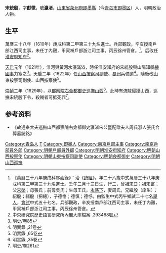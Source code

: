 {{明清人物信息框
| 姓名 = 宋綂殷
| 原名 =
| 圖片名稱= 
| 圖片大小 =
| 圖片說明 = 
| 最高職務 = 通奉大夫巡撫山西都察院右僉都御史軍籍
| 國家 = 大明 
| 爵位 =
| 籍貫 = [[山東|山東]][[萊州府|萊州府]][[即墨縣|即墨縣]]
| 族裔 = 
| 旗籍 = 
| 字號 = 字獻徵，號瀛渚
| 諡號 =
| 出生日期 = 萬曆十年（1582年）壬午二月十三日
| 出生地點 =
| 逝世日期 = 崇禎七年（1634年） 
| 逝世地點 =
| 墓葬 =
| 配偶 = 周氏
| 親屬 = 曾祖[[宋□|宋□]]，祖[[宋富|宋富]]<br>父[[宋棨|宋棨]]，母張氏，前母吳氏，生母王氏
| 出身 =
* 萬曆三十八年庚戌科進士
| 經歷 =
| 著作 =  
}}
'''宋統殷'''{{BD|1582年||1634年||}}，字'''獻徵'''，號'''瀛渚'''，[[山東省|山東省]][[萊州府|萊州府]][[即墨縣|即墨縣]]（今[[青岛市|青岛市]][[即墨区|即墨区]]）人，明朝政治人物。

==生平==
萬曆三十八年（1610年）庚戌科第二甲第三十九名進士。兵部觀政，辛亥授南戶部江西司主事，未任丁內艱，甲寅補戶部浙江司主事，丙辰徐州管倉。<ref>《萬曆三十八年庚戌科序齒錄》：治《[[詩經|詩經]]》，年二十八歲中式萬曆三十八年庚戌科第二甲第三十九名進士。壬午二月十三日生，行二，曾祖[[宋□|宋□]]；祖[[宋富|宋富]]；父[[宋棨|宋棨]]；母張氏；前母吳氏；生母王氏。[[永感下|永感下]]，妻周氏，兄繼殷（庠生）；紹殷；緒殷（把總），子德恪；德慎；德忬。由監生中式丙午鄉試二十七名[[舉人|舉人]]，[[會試|會試]]中式五十七名。兵部觀政，辛亥授南戶部江西司主事，未任丁內艱，甲寅補戶部浙江司主事，丙辰徐州管倉。</ref>。后改任[[淮安府|淮安府]][[知府|知府]]<ref>中央研究院歷史語言研究所內閣大庫檔案 ,293488號</ref>。

[[天启_(明朝)|天启]]元年（1621年），淮河與黃河水漲滿溢，時任淮安知府的宋統殷與山陽知縣[[練國事|練國事]]力塞之<ref>明史/卷85</ref>。天启二年（1622年）任[[山西|山西]][[按察司|按察司]]副使、[[易州|易州]]兵備道<ref>明實錄 ,21卷</ref>。隨後改[[山東|山東]][[按察司|按察司]]副使、[[山西|山西]][[按察使|按察使]]<ref>明實錄 ,65卷</ref>。

[[崇禎|崇禎]]二年（1629年），以[[都察院|都察院]][[右僉都御史|右僉都御史]][[山西巡撫|巡撫山西]]<ref>明實錄 ,35卷</ref>。此時有流賊侵擾山西，巡撫宋統殷下令，殺賊者可抵死罪<ref>明史/卷261</ref>。

== 参考资料 ==
{{reflist}}
*《故通奉大夫巡撫山西都察院右僉都御史瀛渚宋公暨配贈夫人周氏淑人張氏合葬墓誌銘》

{{start box}}
{{s-off}}
{{succession box|[[蔡侃|蔡侃]]|[[沈振龍|沈振龍]]|[[淮安府|淮安府]][[知府|知府]]|<small>萬曆四十七年（1619年）任</small>}}
{{succession box|[[仙克謹|仙克謹]]|[[許鼎臣|許鼎臣]]|[[明朝山西巡撫|明朝山西巡撫]]|1630年-1631年}}
{{end box}}
 
{{萬曆三十八年庚戌科殿试金榜}}

{{Authority control}}

{{DEFAULTSORT:Song宋}}
[[Category:青岛人|Category:青岛人]]
[[Category:宋姓|T]]
[[Category:即墨人|Category:即墨人]]
[[Category:南京戶部主事|Category:南京戶部主事]]
[[Category:南京戶部員外郎|Category:南京戶部員外郎]]
[[Category:明朝戶部員外郎|Category:明朝戶部員外郎]]
[[Category:明朝淮安府知府|Category:明朝淮安府知府]]
[[Category:明朝山西按察使|Category:明朝山西按察使]]
[[Category:明朝山東按察司副使|Category:明朝山東按察司副使]]
[[Category:明朝僉都御史|Category:明朝僉都御史]]
[[Category:明朝山西巡撫|Category:明朝山西巡撫]]